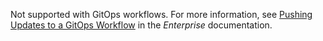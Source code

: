 Not supported with GitOps workflows. For more information, see [Pushing Updates to a GitOps Workflow](/enterprise/gitops-workflow) in the _Enterprise_ documentation.